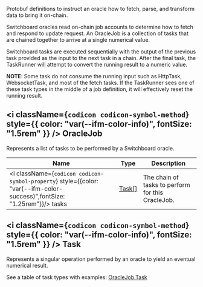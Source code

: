 Protobuf definitions to instruct an oracle how to fetch, parse, and transform
data to bring it on-chain.

Switchboard oracles read on-chain job accounts to determine how to fetch and
respond to update request. An OracleJob is a collection of tasks that are
chained together to arrive at a single numerical value.

Switchboard tasks are executed sequentially with the output of the previous task
provided as the input to the next task in a chain. After the final task, the
TaskRunner will attempt to convert the running result to a numeric value.

**NOTE**: Some task do not consume the running input such as HttpTask,
WebsocketTask, and most of the fetch tasks. If the TaskRunner sees one of these
task types in the middle of a job definition, it will effectively reset the
running result.

## <i className={`codicon codicon-symbol-method`} style={{ color: "var(--ifm-color-info)", fontSize: "1.5rem" }} /> OracleJob

Represents a list of tasks to be performed by a Switchboard oracle.

| Name                                                                                                                          | Type                   | Description                                       |
| ----------------------------------------------------------------------------------------------------------------------------- | ---------------------- | ------------------------------------------------- |
| <i className={`codicon codicon-symbol-property`} style={{color: "var(--ifm-color-success)",fontSize: "1.25rem"}}/>&nbsp;tasks | [Task[]](/protos/Task) | The chain of tasks to perform for this OracleJob. |

## <i className={`codicon codicon-symbol-method`} style={{ color: "var(--ifm-color-info)", fontSize: "1.5rem" }} /> Task

Represents a singular operation performed by an oracle to yield an eventual
numerical result.

See a table of task types with examples: [OracleJob.Task](/protos/Task)
